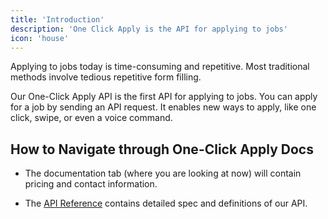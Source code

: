 ```yaml
---
title: 'Introduction'
description: 'One Click Apply is the API for applying to jobs'
icon: 'house'
---
```

Applying to jobs today is time-consuming and repetitive. Most traditional methods involve tedious repetitive form filling.

Our One-Click Apply API is the first API for applying to jobs. You can apply for a job by sending an API request. It enables new ways to apply, like one click, swipe, or even a voice command. 

## How to Navigate through One-Click Apply Docs
- The documentation tab (where you are looking at now) will contain pricing and contact information.

- The [API Reference](https://docs.oneclickapply.co/api-reference/introduction) contains detailed spec and definitions of our API.
